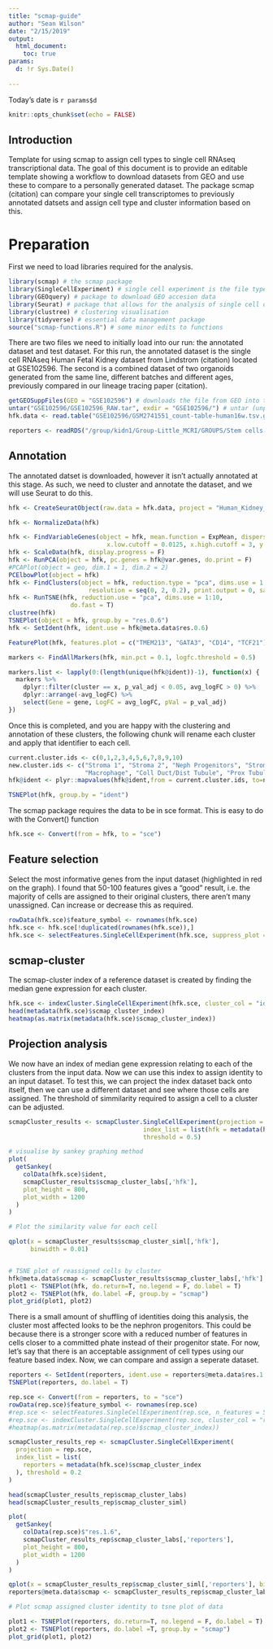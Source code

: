 ```yaml
---
title: "scmap-guide"
author: "Sean Wilson"
date: "2/15/2019"
output: 
  html_document:
    toc: true
params:
  d: !r Sys.Date()
  
---
```


Today's date is `r params$d`

```r
knitr::opts_chunk$set(echo = FALSE)
```

## Introduction

Template for using scmap to assign cell types to single cell RNAseq transcriptional data. The goal of this document is to provide an editable template showing a workflow to download datasets from GEO and use these to compare to a personally generated dataset. The package scmap (citation) can compare your single cell transcriptomes to previously annotated datsets and assign cell type and cluster information based on this.

# Preparation

First we need to load libraries required for the analysis. 

```r
library(scmap) # the scmap package
library(SingleCellExperiment) # single cell experiment is the file type scmap uses for transcriptional data
library(GEOquery) # package to download GEO accesion data
library(Seurat) # package that allows for the analysis of single cell data, use to do QC and clustering and convert to sce post analysis
library(clustree) # clustering visualisation 
library(tidyverse) # essential data management package
source("scmap-functions.R") # some minor edits to functions
```

There are two files we need to initially load into our run: the annotated dataset and test dataset. For this run, the annotated dataset is the single cell RNAseq Human Fetal Kidney dataset from Lindstrom (citation) located at GSE102596. The second is a combined dataset of two organoids generated from the same line, different batches and different ages, previously compared in our lineage tracing paper (citation).

```r
getGEOSuppFiles(GEO = "GSE102596") # downloads the file from GEO into the working directory
untar("GSE102596/GSE102596_RAW.tar", exdir = "GSE102596/") # untar (unpacks) file
hfk.data <- read.table("GSE102596/GSM2741551_count-table-human16w.tsv.gz", sep = "\t") # converts the expression matrix into a data.table

reporters <- readRDS("/group/kidn1/Group-Little_MCRI/GROUPS/Stem cells and Regeneration/Single Cell/Reporters_18vs25Days/output/seurat/D18vsD25_combined_20clusters_seurat.rds") # loads previously prepared .rds file of organoid data
```

## Annotation

The annotated datset is downloaded, however it isn't actually annotated at this stage. As such, we need to cluster and annotate the dataset, and we will use Seurat to do this.

```r
hfk <- CreateSeuratObject(raw.data = hfk.data, project = "Human_Kidney_hfk")

hfk <- NormalizeData(hfk)

hfk <- FindVariableGenes(object = hfk, mean.function = ExpMean, dispersion.function = LogVMR, 
                           x.low.cutoff = 0.0125, x.high.cutoff = 3, y.cutoff = 0.5)
hfk <- ScaleData(hfk, display.progress = F)
hfk <- RunPCA(object = hfk, pc.genes = hfk@var.genes, do.print = F)
#PCAPlot(object = geo, dim.1 = 1, dim.2 = 2)
PCElbowPlot(object = hfk)
hfk <- FindClusters(object = hfk, reduction.type = "pca", dims.use = 1:10, 
                      resolution = seq(0, 2, 0.2), print.output = 0, save.SNN = TRUE)
hfk <- RunTSNE(hfk, reduction.use = "pca", dims.use = 1:10, 
                 do.fast = T)
clustree(hfk)
TSNEPlot(object = hfk, group.by = "res.0.6")
hfk <- SetIdent(hfk, ident.use = hfk@meta.data$res.0.6)

FeaturePlot(hfk, features.plot = c("TMEM213", "GATA3", "CD14", "TCF21"), cols.use = c("grey", "red"))

markers <- FindAllMarkers(hfk, min.pct = 0.1, logfc.threshold = 0.5)

markers.list <- lapply(0:(length(unique(hfk@ident))-1), function(x) {
  markers %>%
    dplyr::filter(cluster == x, p_val_adj < 0.05, avg_logFC > 0) %>%
    dplyr::arrange(-avg_logFC) %>%
    select(Gene = gene, LogFC = avg_logFC, pVal = p_val_adj)
})
```

Once this is completed, and you are happy with the clustering and annotation of these clusters, the following chunk will rename each cluster and apply that identifier to each cell.

```r

current.cluster.ids <- c(0,1,2,3,4,5,6,7,8,9,10)
new.cluster.ids <- c("Stroma 1", "Stroma 2", "Neph Progenitors", "Stroma DCN", "Endothelium", "Stroma 3", 
                     "Macrophage", "Coll Duct/Dist Tubule", "Prox Tubule/Gloms", "Cell Cycle", "Blood")
hfk@ident <- plyr::mapvalues(hfk@ident,from = current.cluster.ids, to=new.cluster.ids)

TSNEPlot(hfk, group.by = "ident")
```

The scmap package requires the data to be in sce format. This is easy to do with the Convert() function

```r
hfk.sce <- Convert(from = hfk, to = "sce")
```

## Feature selection

Select the most informative genes from the input dataset (highlighted in red on the graph). I found that 50-100 features gives a "good" result, i.e. the majority of cells are assigned to their original clusters, there aren't many unassigned. Can increase or decrease this as required.

```r
rowData(hfk.sce)$feature_symbol <- rownames(hfk.sce)
hfk.sce <- hfk.sce[!duplicated(rownames(hfk.sce)),]
hfk.sce <- selectFeatures.SingleCellExperiment(hfk.sce, suppress_plot = F, n_features = 100)
```

## scmap-cluster

The scmap-cluster index of a reference dataset is created by finding the median gene expression for each cluster.

```r
hfk.sce <- indexCluster.SingleCellExperiment(hfk.sce, cluster_col = "ident")
head(metadata(hfk.sce)$scmap_cluster_index)
heatmap(as.matrix(metadata(hfk.sce)$scmap_cluster_index))
```

## Projection analysis

We now have an index of median gene expression relating to each of the clusters from the input data. Now we can use this index to assign identity to an input dataset. To test this, we can project the index dataset back onto itself, then we can use a different dataset and see where those cells are assigned. The threshold of simmilarity required to assign a cell to a cluster can be adjusted.

```r
scmapCluster_results <- scmapCluster.SingleCellExperiment(projection = hfk.sce,
                                     index_list = list(hfk = metadata(hfk.sce)$scmap_cluster_index),
                                     threshold = 0.5)

# visualise by sankey graphing method
plot(
  getSankey(
    colData(hfk.sce)$ident, 
    scmapCluster_results$scmap_cluster_labs[,'hfk'],
    plot_height = 800,
    plot_width = 1200
  )
)

# Plot the similarity value for each cell

qplot(x = scmapCluster_results$scmap_cluster_siml[,'hfk'],
      binwidth = 0.01)


# TSNE plot of reassigned cells by cluster
hfk@meta.data$scmap <- scmapCluster_results$scmap_cluster_labs[,'hfk']
plot1 <- TSNEPlot(hfk, do.return=T, no.legend = F, do.label = T)
plot2 <- TSNEPlot(hfk, do.label =F, group.by = "scmap")
plot_grid(plot1, plot2)

```

There is a small amount of shuffling of identities doing this analysis, the cluster most affected looks to be the nephron progenitors. This could be because there is a stronger score with a reduced number of features in cells closer to a committed phate instead of their progenitor state. For now, let's say that there is an acceptable assignment of cell types using our feature based index. Now, we can compare and assign a seperate dataset.

```r
reporters <- SetIdent(reporters, ident.use = reporters@meta.data$res.1.6)
TSNEPlot(reporters, do.label = T)

rep.sce <- Convert(from = reporters, to = "sce")
rowData(rep.sce)$feature_symbol <- rownames(rep.sce)
#rep.sce <- selectFeatures.SingleCellExperiment(rep.sce, n_features = 500, suppress_plot = F)
#rep.sce <- indexCluster.SingleCellExperiment(rep.sce, cluster_col = "res.1.6")
#heatmap(as.matrix(metadata(rep.sce)$scmap_cluster_index))

scmapCluster_results_rep <- scmapCluster.SingleCellExperiment(
  projection = rep.sce, 
  index_list = list(
    reporters = metadata(hfk.sce)$scmap_cluster_index
  ), threshold = 0.2
)

head(scmapCluster_results_rep$scmap_cluster_labs)
head(scmapCluster_results_rep$scmap_cluster_siml)

plot(
  getSankey(
    colData(rep.sce)$"res.1.6", 
    scmapCluster_results_rep$scmap_cluster_labs[,'reporters'],
    plot_height = 800,
    plot_width = 1200
  )
)

qplot(x = scmapCluster_results_rep$scmap_cluster_siml[,'reporters'], binwidth = 0.01)
reporters@meta.data$scmap <- scmapCluster_results_rep$scmap_cluster_labs[,'reporters']

# Plot scmap assigned cluster identity to tsne plot of data

plot1 <- TSNEPlot(reporters, do.return=T, no.legend = F, do.label = T)
plot2 <- TSNEPlot(reporters, do.label =T, group.by = "scmap")
plot_grid(plot1, plot2)
```














